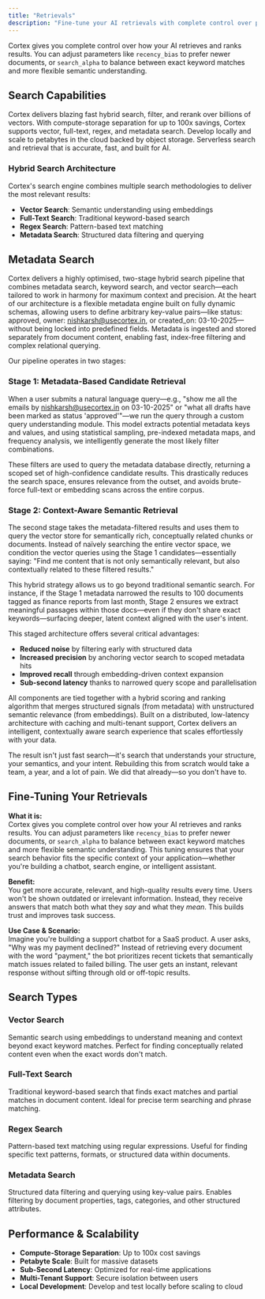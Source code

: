 ```yaml
---
title: "Retrievals"
description: "Fine-tune your AI retrievals with complete control over parameters like recency bias and search alpha to get more accurate, relevant, and high-quality results."
---
```


Cortex gives you complete control over how your AI retrieves and ranks results. You can adjust parameters like `recency_bias` to prefer newer documents, or `search_alpha` to balance between exact keyword matches and more flexible semantic understanding.

## Search Capabilities

Cortex delivers blazing fast hybrid search, filter, and rerank over billions of vectors. With compute-storage separation for up to 100x savings, Cortex supports vector, full-text, regex, and metadata search. Develop locally and scale to petabytes in the cloud backed by object storage. Serverless search and retrieval that is accurate, fast, and built for AI.

### Hybrid Search Architecture

Cortex's search engine combines multiple search methodologies to deliver the most relevant results:

- **Vector Search**: Semantic understanding using embeddings
- **Full-Text Search**: Traditional keyword-based search
- **Regex Search**: Pattern-based text matching
- **Metadata Search**: Structured data filtering and querying

## Metadata Search

Cortex delivers a highly optimised, two-stage hybrid search pipeline that combines metadata search, keyword search, and vector search—each tailored to work in harmony for maximum context and precision. At the heart of our architecture is a flexible metadata engine built on fully dynamic schemas, allowing users to define arbitrary key-value pairs—like status: approved, owner: nishkarsh@usecortex.in, or created_on: 03-10-2025—without being locked into predefined fields. Metadata is ingested and stored separately from document content, enabling fast, index-free filtering and complex relational querying.

Our pipeline operates in two stages:

### Stage 1: Metadata-Based Candidate Retrieval

When a user submits a natural language query—e.g., "show me all the emails by nishkarsh@usecortex.in on 03-10-2025" or "what all drafts have been marked as status 'approved'"—we run the query through a custom query understanding module. This model extracts potential metadata keys and values, and using statistical sampling, pre-indexed metadata maps, and frequency analysis, we intelligently generate the most likely filter combinations.

These filters are used to query the metadata database directly, returning a scoped set of high-confidence candidate results. This drastically reduces the search space, ensures relevance from the outset, and avoids brute-force full-text or embedding scans across the entire corpus.

### Stage 2: Context-Aware Semantic Retrieval

The second stage takes the metadata-filtered results and uses them to query the vector store for semantically rich, conceptually related chunks or documents. Instead of naïvely searching the entire vector space, we condition the vector queries using the Stage 1 candidates—essentially saying: "Find me content that is not only semantically relevant, but also contextually related to these filtered results."

This hybrid strategy allows us to go beyond traditional semantic search. For instance, if the Stage 1 metadata narrowed the results to 100 documents tagged as finance reports from last month, Stage 2 ensures we extract meaningful passages within those docs—even if they don't share exact keywords—surfacing deeper, latent context aligned with the user's intent.

This staged architecture offers several critical advantages:

- **Reduced noise** by filtering early with structured data
- **Increased precision** by anchoring vector search to scoped metadata hits
- **Improved recall** through embedding-driven context expansion
- **Sub-second latency** thanks to narrowed query scope and parallelisation

All components are tied together with a hybrid scoring and ranking algorithm that merges structured signals (from metadata) with unstructured semantic relevance (from embeddings). Built on a distributed, low-latency architecture with caching and multi-tenant support, Cortex delivers an intelligent, contextually aware search experience that scales effortlessly with your data.

The result isn't just fast search—it's search that understands your structure, your semantics, and your intent. Rebuilding this from scratch would take a team, a year, and a lot of pain. We did that already—so you don't have to.

## Fine-Tuning Your Retrievals

**What it is:**  
Cortex gives you complete control over how your AI retrieves and ranks results. You can adjust parameters like `recency_bias` to prefer newer documents, or `search_alpha` to balance between exact keyword matches and more flexible semantic understanding. This tuning ensures that your search behavior fits the specific context of your application—whether you're building a chatbot, search engine, or intelligent assistant.

**Benefit:**  
You get more accurate, relevant, and high-quality results every time. Users won't be shown outdated or irrelevant information. Instead, they receive answers that match both what they *say* and what they *mean*. This builds trust and improves task success.

**Use Case & Scenario:**  
Imagine you're building a support chatbot for a SaaS product. A user asks, "Why was my payment declined?" Instead of retrieving every document with the word "payment," the bot prioritizes recent tickets that semantically match issues related to failed billing. The user gets an instant, relevant response without sifting through old or off-topic results.

## Search Types

### Vector Search
Semantic search using embeddings to understand meaning and context beyond exact keyword matches. Perfect for finding conceptually related content even when the exact words don't match.

### Full-Text Search
Traditional keyword-based search that finds exact matches and partial matches in document content. Ideal for precise term searching and phrase matching.

### Regex Search
Pattern-based text matching using regular expressions. Useful for finding specific text patterns, formats, or structured data within documents.

### Metadata Search
Structured data filtering and querying using key-value pairs. Enables filtering by document properties, tags, categories, and other structured attributes.

## Performance & Scalability

- **Compute-Storage Separation**: Up to 100x cost savings
- **Petabyte Scale**: Built for massive datasets
- **Sub-Second Latency**: Optimized for real-time applications
- **Multi-Tenant Support**: Secure isolation between users
- **Local Development**: Develop and test locally before scaling to cloud

